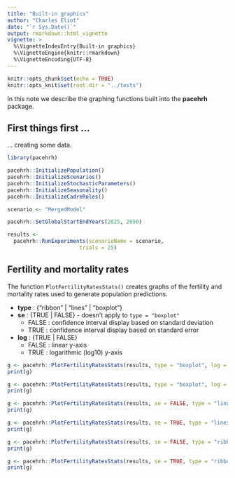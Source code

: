 ```yaml
---
title: "Built-in graphics"
author: "Charles Eliot"
date: "`r Sys.Date()`"
output: rmarkdown::html_vignette
vignette: >
  %\VignetteIndexEntry{Built-in graphics}
  %\VignetteEngine{knitr::rmarkdown}
  %\VignetteEncoding{UTF-8}
---
```


```r
knitr::opts_chunk$set(echo = TRUE)
knitr::opts_knit$set(root.dir = "../tests")
```
In this note we describe the graphing functions built into the **pacehrh** package.

## First things first ...

... creating some data.

```r
library(pacehrh)

pacehrh::InitializePopulation()
pacehrh::InitializeScenarios()
pacehrh::InitializeStochasticParameters()
pacehrh::InitializeSeasonality()
pacehrh::InitializeCadreRoles()

scenario <- "MergedModel"

pacehrh::SetGlobalStartEndYears(2025, 2050)

results <-
  pacehrh::RunExperiments(scenarioName = scenario,
                       trials = 25)
```
## Fertility and mortality rates

The function `PlotFertilityRatesStats()` creates graphs of the fertility and mortality rates used to generate population predictions.

* **type** : {"ribbon" | "lines" | "boxplot"}
* **se** : {TRUE | FALSE} - doesn't apply to `type = "boxplot"`
   + FALSE : confidence interval display based on standard deviation
   + TRUE : confidence interval display based on standard error
* **log** : {TRUE | FALSE}
   + FALSE : linear y-axis
   + TRUE : logarithmic (log10) y-axis

```r
g <- pacehrh::PlotFertilityRatesStats(results, type = "boxplot", log = FALSE)
print(g)

g <- pacehrh::PlotFertilityRatesStats(results, type = "boxplot", log = TRUE)
print(g)

g <- pacehrh::PlotFertilityRatesStats(results, se = FALSE, type = "lines")
print(g)

g <- pacehrh::PlotFertilityRatesStats(results, se = TRUE, type = "lines")
print(g)

g <- pacehrh::PlotFertilityRatesStats(results, se = FALSE, type = "ribbon")
print(g)

g <- pacehrh::PlotFertilityRatesStats(results, se = TRUE, type = "ribbon")
print(g)
```
